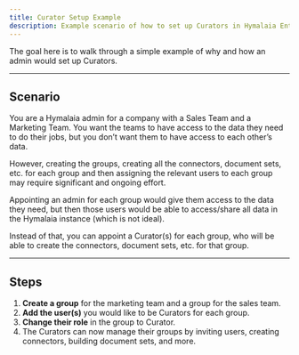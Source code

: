 ```yaml
---
title: Curator Setup Example
description: Example scenario of how to set up Curators in Hymalaia Enterprise Edition.
---
```


The goal here is to walk through a simple example of why and how an admin would set up Curators.

---

## Scenario

You are a Hymalaia admin for a company with a Sales Team and a Marketing Team. You want the teams to have access to the data they need to do their jobs, but you don’t want them to have access to each other’s data.

However, creating the groups, creating all the connectors, document sets, etc. for each group and then assigning the relevant users to each group may require significant and ongoing effort.

Appointing an admin for each group would give them access to the data they need, but then those users would be able to access/share all data in the Hymalaia instance (which is not ideal).

Instead of that, you can appoint a Curator(s) for each group, who will be able to create the connectors, document sets, etc. for that group.

---

## Steps

1. **Create a group** for the marketing team and a group for the sales team.
2. **Add the user(s)** you would like to be Curators for each group.
3. **Change their role** in the group to Curator.
4. The Curators can now manage their groups by inviting users, creating connectors, building document sets, and more.

